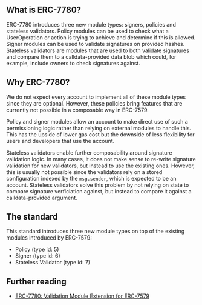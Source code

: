 ## What is ERC-7780?

ERC-7780 introduces three new module types: signers, policies and stateless validators. Policy modules can be used to check what a UserOperation or action is trying to achieve and determine if this is allowed. Signer modules can be used to validate signatures on provided hashes. Stateless validators are modules that are used to both validate signatures and compare them to a calldata-provided data blob which could, for example, include owners to check signatures against. 

## Why ERC-7780?

We do not expect every account to implement all of these module types since they are optional. However, these policies bring features that are currently not possible in a composable way in ERC-7579.

Policy and signer modules allow an account to make direct use of such a permissioning logic rather than relying on external modules to handle this. This has the upside of lower gas cost but the downside of less flexibility for users and developers that use the account.

Stateless validators enable further composability around signature validation logic. In many cases, it does not make sense to re-write signature validation for new validators, but instead to use the existing ones. However, this is usually not possible since the validators rely on a stored configuration indexed by the `msg.sender`, which is expected to be an account. Stateless validators solve this problem by not relying on state to compare signature verficiation against, but instead to compare it against a calldata-provided argument.

## The standard

This standard introduces three new module types on top of the existing modules introduced by ERC-7579:

- Policy (type id: 5)
- Signer (type id: 6)
- Stateless Validator (type id: 7)

## Further reading

- [ERC-7780: Validation Module Extension for ERC-7579](https://github.com/ethereum/ERCs/pull/666/files)
